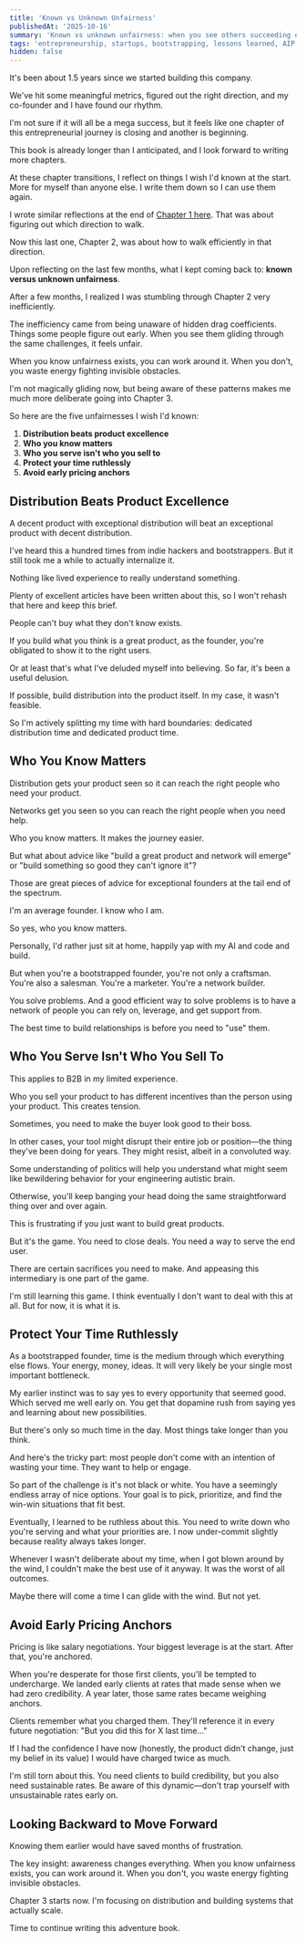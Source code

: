 ```yaml
---
title: 'Known vs Unknown Unfairness'
publishedAt: '2025-10-16'
summary: 'Known vs unknown unfairness: when you see others succeeding effortlessly, it's often because they know something you don't. Five insights from 18 months of bootstrapping.'
tags: 'entrepreneurship, startups, bootstrapping, lessons learned, AIP'
hidden: false
---
```



It's been about 1.5 years since we started building this company.

We've hit some meaningful metrics, figured out the right direction, and my co-founder and I have found our rhythm.

I'm not sure if it will all be a mega success, but it feels like one chapter of this entrepreneurial journey is closing and another is beginning.

This book is already longer than I anticipated, and I look forward to writing more chapters.

At these chapter transitions, I reflect on things I wish I'd known at the start. More for myself than anyone else. I write them down so I can use them again.

I wrote similar reflections at the end of [Chapter 1 here](/blog/a-letter-early-2024-self). That was about figuring out which direction to walk.

Now this last one, Chapter 2, was about how to walk efficiently in that direction.

Upon reflecting on the last few months, what I kept coming back to: **known versus unknown unfairness**.


After a few months, I realized I was stumbling through Chapter 2 very inefficiently.

The inefficiency came from being unaware of hidden drag coefficients. Things some people figure out early. When you see them gliding through the same challenges, it feels unfair.

When you know unfairness exists, you can work around it. When you don't, you waste energy fighting invisible obstacles.

I'm not magically gliding now, but being aware of these patterns makes me much more deliberate going into Chapter 3.

So here are the five unfairnesses I wish I'd known:


1. **Distribution beats product excellence**
2. **Who you know matters**
3. **Who you serve isn't who you sell to**
4. **Protect your time ruthlessly**
5. **Avoid early pricing anchors**


## Distribution Beats Product Excellence

A decent product with exceptional distribution will beat an exceptional product with decent distribution.

I've heard this a hundred times from indie hackers and bootstrappers. But it still took me a while to actually internalize it.

Nothing like lived experience to really understand something.

Plenty of excellent articles have been written about this, so I won't rehash that here and keep this brief.

People can't buy what they don't know exists.

If you build what you think is a great product, as the founder, you're obligated to show it to the right users.

Or at least that's what I've deluded myself into believing. So far, it's been a useful delusion.

If possible, build distribution into the product itself. In my case, it wasn't feasible.

So I'm actively splitting my time with hard boundaries: dedicated distribution time and dedicated product time.

## Who You Know Matters

Distribution gets your product seen so it can reach the right people who need your product.

Networks get you seen so you can reach the right people when you need help.

Who you know matters. It makes the journey easier.

But what about advice like "build a great product and network will emerge" or "build something so good they can't ignore it"?

Those are great pieces of advice for exceptional founders at the tail end of the spectrum.

I'm an average founder. I know who I am.

So yes, who you know matters.

Personally, I'd rather just sit at home, happily yap with my AI and code and build.

But when you're a bootstrapped founder, you're not only a craftsman. You're also a salesman. You're a marketer. You're a network builder.

You solve problems. And a good efficient way to solve problems is to have a network of people you can rely on, leverage, and get support from.

The best time to build relationships is before you need to "use" them.

## Who You Serve Isn't Who You Sell To

This applies to B2B in my limited experience.

Who you sell your product to has different incentives than the person using your product. This creates tension.

Sometimes, you need to make the buyer look good to their boss.

In other cases, your tool might disrupt their entire job or position—the thing they've been doing for years. They might resist, albeit in a convoluted way.

Some understanding of politics will help you understand what might seem like bewildering behavior for your engineering autistic brain.

Otherwise, you'll keep banging your head doing the same straightforward thing over and over again.

This is frustrating if you just want to build great products.

But it's the game. You need to close deals. You need a way to serve the end user.

There are certain sacrifices you need to make. And appeasing this intermediary is one part of the game.

I'm still learning this game. I think eventually I don't want to deal with this at all. But for now, it is what it is.

## Protect Your Time Ruthlessly

As a bootstrapped founder, time is the medium through which everything else flows. Your energy, money, ideas. It will very likely be your single most important bottleneck.

My earlier instinct was to say yes to every opportunity that seemed good. Which served me well early on. You get that dopamine rush from saying yes and learning about new possibilities.

But there's only so much time in the day. Most things take longer than you think.

And here's the tricky part: most people don't come with an intention of wasting your time. They want to help or engage.

So part of the challenge is it's not black or white. You have a seemingly endless array of nice options. Your goal is to pick, prioritize, and find the win-win situations that fit best.

Eventually, I learned to be ruthless about this. You need to write down who you're serving and what your priorities are. I now under-commit slightly because reality always takes longer.

Whenever I wasn't deliberate about my time, when I got blown around by the wind, I couldn't make the best use of it anyway. It was the worst of all outcomes.

Maybe there will come a time I can glide with the wind. But not yet.


## Avoid Early Pricing Anchors

Pricing is like salary negotiations. Your biggest leverage is at the start. After that, you're anchored.

When you're desperate for those first clients, you'll be tempted to undercharge. We landed early clients at rates that made sense when we had zero credibility. A year later, those same rates became weighing anchors.

Clients remember what you charged them. They'll reference it in every future negotiation: "But you did this for X last time..."

If I had the confidence I have now (honestly, the product didn't change, just my belief in its value) I would have charged twice as much.

I'm still torn about this. You need clients to build credibility, but you also need sustainable rates. Be aware of this dynamic—don't trap yourself with unsustainable rates early on.


## Looking Backward to Move Forward

Knowing them earlier would have saved months of frustration.

The key insight: awareness changes everything. When you know unfairness exists, you can work around it. When you don't, you waste energy fighting invisible obstacles.

Chapter 3 starts now. I'm focusing on distribution and building systems that actually scale.

Time to continue writing this adventure book.
